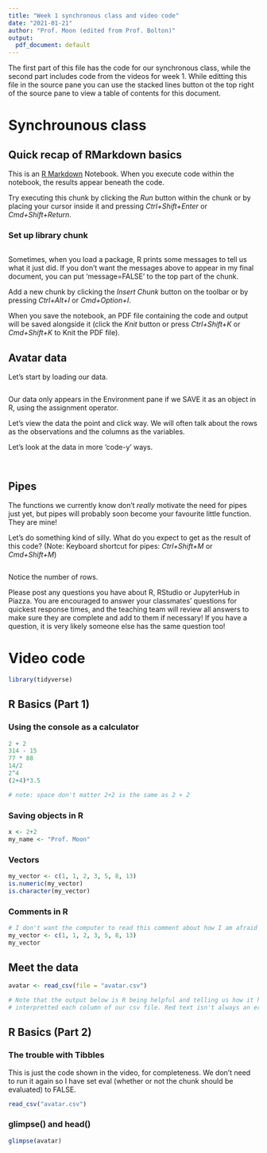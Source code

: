 ```yaml
---
title: "Week 1 synchronous class and video code"
date: "2021-01-21"
author: "Prof. Moon (edited from Prof. Bolton)"
output:
  pdf_document: default
---
```


The first part of this file has the code for our synchronous class, while the second part includes code from the videos for week 1. While editting this file in the source pane you can use the stacked lines button ot the top right of the source pane to view a table of contents for this document.

# Synchrounous class

## Quick recap of RMarkdown basics

This is an [R Markdown](http://rmarkdown.rstudio.com) Notebook. When you execute code within the notebook, the results appear beneath the code. 

Try executing this chunk by clicking the *Run* button within the chunk or by placing your cursor inside it and pressing *Ctrl+Shift+Enter* or *Cmd+Shift+Return*.  

### Set up library chunk
```r

```

Sometimes, when you load a package, R prints some messages to tell us what it just did. If you don't want the messages above to appear in my final document, you can put 'message=FALSE' to the top part of the chunk.

Add a new chunk by clicking the *Insert Chunk* button on the toolbar or by pressing *Ctrl+Alt+I* or *Cmd+Option+I*.


When you save the notebook, an PDF file containing the code and output will be saved alongside it (click the *Knit* button or press *Ctrl+Shift+K* or *Cmd+Shift+K* to Knit the PDF file).


## Avatar data

Let's start by loading our data. 
```r


```

Our data only appears in the Environment pane if we SAVE it as an object in R, using the assignment operator.

Let's view the data the point and click way. We will often talk about the rows as the observations and the columns as the variables.

Let's look at the data in more 'code-y' ways.

```r

```

```r

```

## Pipes

The functions we currently know don't *really* motivate the need for pipes just yet, but pipes will probably soon become your favourite little function. They are mine!

Let's do something kind of silly. What do you expect to get as the result of this code?
(Note: Keyboard shortcut for pipes: *Ctrl+Shift+M* or *Cmd+Shift+M*)

```r

```

Notice the number of rows.

Please post any questions you have about R, RStudio or JupyterHub in Piazza. You are encouraged to answer your classmates' questions for quickest response times, and the teaching team will review all answers to make sure they are complete and add to them if necessary! If you have a question, it is very likely someone else has the same question too!



\newpage
# Video code
```r
library(tidyverse)
```

## R Basics (Part 1)

### Using the console as a calculator

```r
2 + 2
314 - 15
77 * 88
14/2
2^4
(2+4)*3.5

# note: space don't matter 2+2 is the same as 2 + 2
```

### Saving objects in R

```r
x <- 2+2
my_name <- "Prof. Moon"
```

### Vectors

```r
my_vector <- c(1, 1, 2, 3, 5, 8, 13)
is.numeric(my_vector)
is.character(my_vector)
```


### Comments in R

```r
# I don't want the computer to read this comment about how I am afraid computers will take over the world...
my_vector <- c(1, 1, 2, 3, 5, 8, 13)
my_vector
```

## Meet the data
```r
avatar <- read_csv(file = "avatar.csv")

# Note that the output below is R being helpful and telling us how it has 
# interpretted each column of our csv file. Red text isn't always an error!
```

## R Basics (Part 2)

### The trouble with Tibbles

This is just the code shown in the video, for completeness. We don't need to run it again so I have set eval (whether or not the chunk should be evaluated) to FALSE.

```r
read_csv("avatar.csv")
```

### glimpse() and head()

```r
glimpse(avatar)
```
